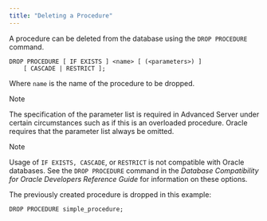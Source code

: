 ```yaml
---
title: "Deleting a Procedure"
---
```


A procedure can be deleted from the database using the `DROP PROCEDURE` command.

``` text
DROP PROCEDURE [ IF EXISTS ] <name> [ (<parameters>) ]
    [ CASCADE | RESTRICT ];
```

Where `name` is the name of the procedure to be dropped.

<div class="note">

<div class="title">

Note

</div>

The specification of the parameter list is required in Advanced Server under certain circumstances such as if this is an overloaded procedure. Oracle requires that the parameter list always be omitted.

</div>

<div class="note">

<div class="title">

Note

</div>

Usage of `IF EXISTS, CASCADE`, or `RESTRICT` is not compatible with Oracle databases. See the `DROP PROCEDURE` command in the *Database Compatibility for Oracle Developers Reference Guide* for information on these options.

</div>

The previously created procedure is dropped in this example:

``` text
DROP PROCEDURE simple_procedure;
```
